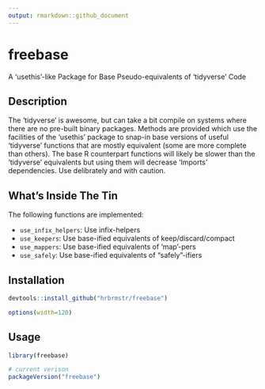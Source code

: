 ```yaml
---
output: rmarkdown::github_document
---
```


# freebase

A 'usethis'-like Package for Base Pseudo-equivalents of 'tidyverse' Code

## Description

The 'tidyverse' is awesome, but can take a bit compile on systems
where there are no pre-built binary packages. Methods are provided which use
the facilities of the 'usethis' package to snap-in base versions of useful
'tidyverse' functions that are mostly equivalent (some are more complete
than others). The base R counterpart functions will likely be slower than
the 'tidyverse' equivalents but using them will decrease 'Imports' 
dependencies. Use delibrately and with caution.
    
## What's Inside The Tin

The following functions are implemented:

- `use_infix_helpers`:	Use infix-helpers
- `use_keepers`:	Use base-ified equivalents of keep/discard/compact
- `use_mappers`:	Use base-ified equivalents of 'map'-pers
- `use_safely`:	Use base-ified equivalents of "safely"-ifiers

## Installation

```r
devtools::install_github("hrbrmstr/freebase")
```

```r
options(width=120)
```

## Usage

```r
library(freebase)

# current verison
packageVersion("freebase")

```

